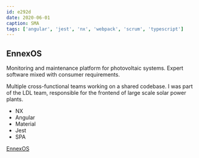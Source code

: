 ```yaml
---
id: e292d
date: 2020-06-01
caption: SMA
tags: ['angular', 'jest', 'nx', 'webpack', 'scrum', 'typescript']
---
```



## EnnexOS

Monitoring and maintenance platform for photovoltaic systems. Expert software mixed with consumer requirements.

Multiple cross-functional teams working on a shared codebase. I was part of the LDL team, responsible for the frontend of large scale solar power plants.

- NX
- Angular
- Material
- Jest
- SPA

[EnnexOS](https://ennexos.sunnyportal.com/)
